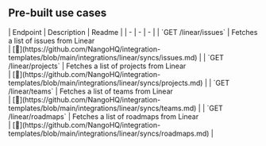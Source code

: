 
## Pre-built use cases

<AccordionGroup>


<Accordion title="Others">
| Endpoint | Description | Readme |
| - | - | - |
| `GET /linear/issues` | Fetches a list of issues from Linear<br /> | [🔗](https://github.com/NangoHQ/integration-templates/blob/main/integrations/linear/syncs/issues.md) |
| `GET /linear/projects` | Fetches a list of projects from Linear<br /> | [🔗](https://github.com/NangoHQ/integration-templates/blob/main/integrations/linear/syncs/projects.md) |
| `GET /linear/teams` | Fetches a list of teams from Linear<br /> | [🔗](https://github.com/NangoHQ/integration-templates/blob/main/integrations/linear/syncs/teams.md) |
| `GET /linear/roadmaps` | Fetches a list of roadmaps from Linear<br /> | [🔗](https://github.com/NangoHQ/integration-templates/blob/main/integrations/linear/syncs/roadmaps.md) |
</Accordion>

</AccordionGroup>
